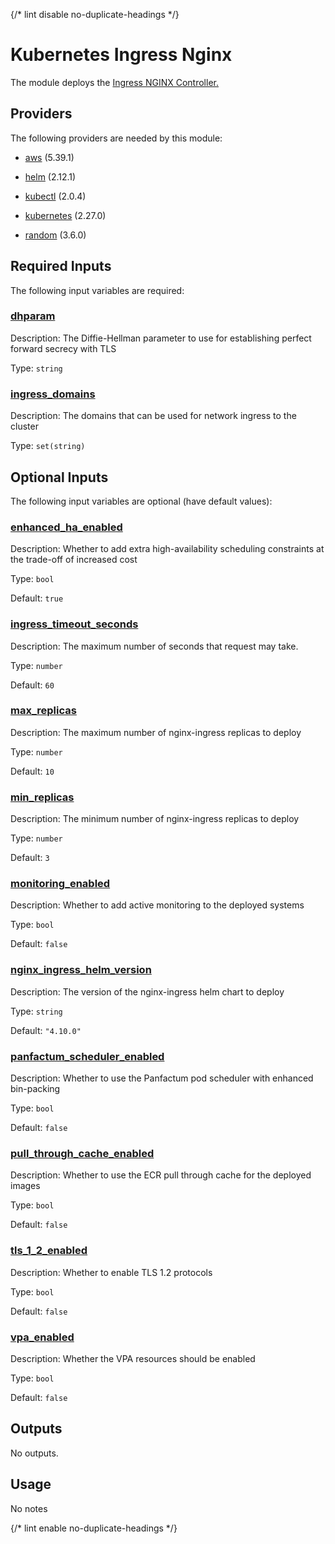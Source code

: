 
{/* lint disable no-duplicate-headings */}

# Kubernetes Ingress Nginx

<ModuleHeader name="kube_ingress_nginx" sourceHref="https://github.com/Panfactum/stack/tree/__PANFACTUM_VERSION_MAIN__/packages/infrastructure/kube_ingress_nginx" status="stable" type="direct" />

The module deploys the [Ingress NGINX Controller.](https://kubernetes.github.io/ingress-nginx/user-guide/nginx-configuration/)

## Providers

The following providers are needed by this module:

* [aws](https://registry.terraform.io/providers/hashicorp/aws/5.39.1/docs) (5.39.1)

* [helm](https://registry.terraform.io/providers/hashicorp/helm/2.12.1/docs) (2.12.1)

* [kubectl](#requirement_kubectl) (2.0.4)

* [kubernetes](https://registry.terraform.io/providers/hashicorp/kubernetes/2.27.0/docs) (2.27.0)

* [random](https://registry.terraform.io/providers/hashicorp/random/3.6.0/docs) (3.6.0)

## Required Inputs

The following input variables are required:

### <a name="input_dhparam" /> [dhparam](#input_dhparam)

Description: The Diffie-Hellman parameter to use for establishing perfect forward secrecy with TLS

Type: `string`

### <a name="input_ingress_domains" /> [ingress\_domains](#input_ingress_domains)

Description: The domains that can be used for network ingress to the cluster

Type: `set(string)`

## Optional Inputs

The following input variables are optional (have default values):

### <a name="input_enhanced_ha_enabled" /> [enhanced\_ha\_enabled](#input_enhanced_ha_enabled)

Description: Whether to add extra high-availability scheduling constraints at the trade-off of increased cost

Type: `bool`

Default: `true`

### <a name="input_ingress_timeout_seconds" /> [ingress\_timeout\_seconds](#input_ingress_timeout_seconds)

Description: The maximum number of seconds that request may take.

Type: `number`

Default: `60`

### <a name="input_max_replicas" /> [max\_replicas](#input_max_replicas)

Description: The maximum number of nginx-ingress replicas to deploy

Type: `number`

Default: `10`

### <a name="input_min_replicas" /> [min\_replicas](#input_min_replicas)

Description: The minimum number of nginx-ingress replicas to deploy

Type: `number`

Default: `3`

### <a name="input_monitoring_enabled" /> [monitoring\_enabled](#input_monitoring_enabled)

Description: Whether to add active monitoring to the deployed systems

Type: `bool`

Default: `false`

### <a name="input_nginx_ingress_helm_version" /> [nginx\_ingress\_helm\_version](#input_nginx_ingress_helm_version)

Description: The version of the nginx-ingress helm chart to deploy

Type: `string`

Default: `"4.10.0"`

### <a name="input_panfactum_scheduler_enabled" /> [panfactum\_scheduler\_enabled](#input_panfactum_scheduler_enabled)

Description: Whether to use the Panfactum pod scheduler with enhanced bin-packing

Type: `bool`

Default: `false`

### <a name="input_pull_through_cache_enabled" /> [pull\_through\_cache\_enabled](#input_pull_through_cache_enabled)

Description: Whether to use the ECR pull through cache for the deployed images

Type: `bool`

Default: `false`

### <a name="input_tls_1_2_enabled" /> [tls\_1\_2\_enabled](#input_tls_1_2_enabled)

Description: Whether to enable TLS 1.2 protocols

Type: `bool`

Default: `false`

### <a name="input_vpa_enabled" /> [vpa\_enabled](#input_vpa_enabled)

Description: Whether the VPA resources should be enabled

Type: `bool`

Default: `false`

## Outputs

No outputs.

## Usage

No notes

{/* lint enable no-duplicate-headings */}
